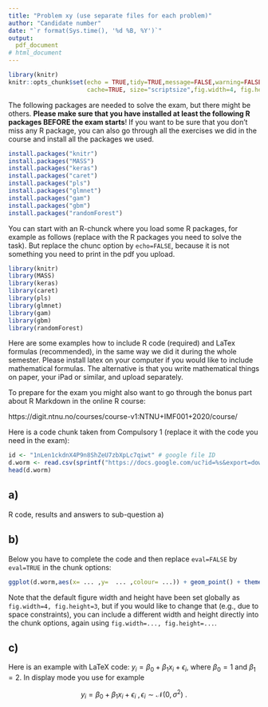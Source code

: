 ```yaml
---
title: "Problem xy (use separate files for each problem)"
author: "Candidate number"
date: "`r format(Sys.time(), '%d %B, %Y')`"
output: 
  pdf_document
# html_document
---
```

  
```r
library(knitr)
knitr::opts_chunk$set(echo = TRUE,tidy=TRUE,message=FALSE,warning=FALSE,strip.white=TRUE,prompt=FALSE,
                      cache=TRUE, size="scriptsize",fig.width=4, fig.height=3)

```

The following packages are needed to solve the exam, but there might be others. **Please make sure that you have installed at least the following R packages BEFORE the exam starts**! If you want to be sure that you don't miss any R package, you can also go through all the exercises we did in the course and install all the packages we used. 

```r
install.packages("knitr")
install.packages("MASS")
install.packages("keras")
install.packages("caret")
install.packages("pls")
install.packages("glmnet")
install.packages("gam")
install.packages("gbm")
install.packages("randomForest")
```

You can start with an R-chunck where you load some R packages, for example as follows (replace with the R packages you need to solve the task). But replace the chunc option by `echo=FALSE`, because it is not something you need to print in the pdf you upload.

```r
library(knitr)
library(MASS)
library(keras)
library(caret)
library(pls)
library(glmnet)
library(gam)
library(gbm)
library(randomForest)
```



Here are some examples how to include R code (required) and LaTex formulas (recommended), in the same way we did it during the whole semester. Please install latex on your computer if you would like to include mathematical formulas. The alternative is that you write mathematical things on paper, your iPad or similar, and upload separately.

To prepare for the exam you might also want to go through the bonus part about R Markdown in the online R course:

https://digit.ntnu.no/courses/course-v1:NTNU+IMF001+2020/course/


Here is a code chunk taken from Compulsory 1 (replace it with the code you need in the exam):

```r
id <- "1nLen1ckdnX4P9n8ShZeU7zbXpLc7qiwt" # google file ID
d.worm <- read.csv(sprintf("https://docs.google.com/uc?id=%s&export=download", id))
head(d.worm)
```


## a)

R code, results and answers to sub-question a)


## b) 
Below you have to complete the code and then replace `eval=FALSE` by `eval=TRUE` in the chunk options:
```r
ggplot(d.worm,aes(x= ... ,y=  ... ,colour= ...)) + geom_point() + theme_bw()
```

Note that the default figure width and height have been set globally as `fig.width=4, fig.height=3`, but if you would like to change that (e.g., due to space constraints), you can include a different width and height directly into the chunk options, again using `fig.width=..., fig.height=...`.

## c)
Here is an example with LaTeX code: $y_i = \beta_0 + \beta_1 x_i + \epsilon_i$, where $\beta_0=1$ and $\beta_1= 2$. In display mode you use for example 

$$y_i = \beta_0 + \beta_1 x_i + \epsilon_i \ , \epsilon_i \sim \mathcal{N}(0,\sigma^2) \ .$$

